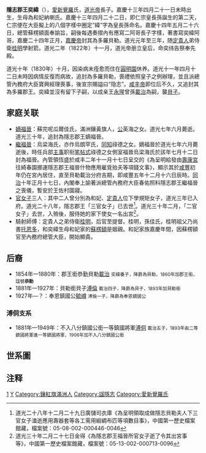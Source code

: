 {{Unreferenced|time=2020-12-27T16:09:36+00:00}}
{{明清人物信息框
| 姓名 =奕纬
| 最高職務 =
| 屆數 =一
| 國家 =清朝（郡王［奕緯系］）
| 前任 =
| 繼任 =[[載治|載治]]
| 爵位 =郡王
| 籍貫 =右翼近支鑲紅旗第一族
| 族裔 = 
| 旗籍 =鑲紅旗
| 府邸 =
| 世系 = 
| 字號 = 
| 諡號 =隱志
| 出生日期 =1808年5月16日
| 出生地點 =
| 逝世日期 =1831年5月23日
| 逝世地點 =
| 墓葬 =
| 配偶 =
| 親屬 =父：道光帝[[旻寧|旻寧]]<br>母：[[和妃_(道光帝)|和妃]]納喇氏<br>養子：郡王銜恭勤貝勒[[載治|載治]]
| 出身 = 
| 經歷 = 
| 著作 =
}}

'''隱志郡王奕緯'''（{{bd|1808年|5月16日|1831年|5月23日|catIdx=H}}），[[愛新覺羅|愛新覺羅]]氏，[[道光帝|道光帝]]長子。嘉慶十三年四月二十一日未時出生，生母為和妃納喇氏。嘉慶十三年四月二十二日，即仁宗皇長孫誕生的第二天，仁宗便在大臣擬上的八個字樣中圈定“緯”字為皇長孫命名。嘉慶十四年五月二十六日，總管蘇楞額面奉諭旨，嗣後每遇奏摺內有應寫二阿哥長子字樣，著書寫奕緯阿哥。嘉慶二十四年正月，[[嘉慶帝|嘉慶帝]]封其為多羅貝勒。道光元年至三年，随[[定貴人|定貴人]]弟侍衛[[桂明|桂明]]學射箭。道光二年（1822年）十一月，道光帝册立皇后，命奕纬告祭奉先殿。

道光十年（1830年）十月，因染病未痊愈而住在[[圓明園|圓明園]]休养。道光十一年四月十二日未時因病情反復而病故，追封為多羅貝勒，喪禮依照皇子之例辦理，並且派總管內務府大臣寶興經理喪事，後宣宗賜謚曰“隐志”。[[咸丰帝|咸丰帝]]即位后不久，又追封其為多羅郡王。奕緯並沒有留下子嗣，以成亲王[[永瑆|永瑆]]曾孫[[載治|載治]]為嗣，襲[[貝子|貝子]]。

== 家庭关联 ==

* [[嫡福晉|嫡福晉]]：蘇完呢瓜爾佳氏，滿洲鑲黃旗人，[[公爵|公]]英海之女。道光七年六月薨逝。道光三十年，追封為隱志郡王嫡福晉。
* [[福晉|繼福晉]]：烏梁海氏，亦作烏朗罕氏，[[同知|同知]]祿德之女。嫡福晉於道光七年六月薨逝後，時任兵部[[主事|主事]]职衔[[笔帖式|笔帖式]]祿德之女側室福晉烏梁海氏於該年七月十二日封為福晉。內管領恆盛於咸丰二年十一月十七日呈交的《為呈明給發由[[壽康宮|壽康宮]]往綺春園挪運隱志郡王福晉什物應用雇覓抬夫等項錢文事》，顯示其於[[咸豐|咸豐]]初年仍在宮內居住，直至貝勒載治分府吉期，即咸豐五年十二月十六日辰時。[[同治|同治]]十年正月十七日，內閣奉上諭著派總管內務府大臣春佑照料隱志郡王繼福晉之喪儀，暫安於王佐村園寢。   
* [[官女子|官女子]]三人：其中二人曾分別為和妃、[[定貴人|定貴人]]位下學規矩女子，道光三年已入府。道光二十八年，隱志郡王「三官女子」已去世<ref>道光二十八年十二月二十九日廣儲司衣庫《為呈明領取成做隱志貝勒夫人下三官女子溘逝應用壽器套等各工需用緞綢布匹等項數目事》，中國第一歷史檔案館藏，檔案號：05-08-002-000446-0046</ref>。道光三十年二月，「二官女子」去世，入殮後，服侍她的家下使女一名出宮<ref> 道光三十年二月二十七日金得《為隱志郡王福晉所官女子逝了令其出宮事等》，中國第一歷史檔案館藏，檔案號：05-13-002-000713-0096</ref>。
* 騎射師傅：定貴人之弟侍衛[[桂明|桂明]]，后官至提督。桂明，孫佳氏，桂明祖父乃尚書[[託恩多|托恩多]]，和奕緯生母和妃家的[[蘇楞額|蘇楞額]]是姻親。和妃家族嘉慶年間，因蘇楞額官至內務府總管大臣，開始顯貴。

==后裔==
*1854年—1880年：郡王銜恭勤貝勒[[載治|載治]] <small>奕緯養子，降爵為貝勒，1860年加郡王銜，諡號'''恭勤'''</small>
*1881年—1927年：貝勒銜貝子[[溥倫|溥倫]] <small>載治四子，降爵為貝子，1893年加貝勒銜</small>
*1927年—？：奉恩鎮國公[[毓嶟|毓嶟]] <small>溥倫一子，降爵為奉恩鎮國公</small>
===溥侗支系===
*1881年—1949年：不入八分鎮國公銜一等鎮國將軍[[溥侗|溥侗]] <small>載治五子，1893年由二等鎮國將軍進一等鎮國將軍，1906年加不入八分鎮國公銜</small>

==世系圖==
<center>
{{familytree/start}}
{{familytree|border=0 | | | | | | | | | | | | | |:| ado |ado=过继 }}
{{familytree | |,|-|-|-|-|-|v|-|-|-|-|-|.| | | |}}
{{familytree |Yz | | | |Yx | | | |Yy | | | |Yz=循郡王[[永璋|永璋]]<br>1735-1760|Yx=成哲親王[[永瑆|永瑆]]<br>1752-1823|Yy=嘉慶帝[[顒琰|顒琰]]<br>1760-1820}}
{{familytree | |L|~|~|~|~|7|!| | | | | |!| | | |}}
{{familytree | | | | | | |My | | | |Mn | | | | |My=貝勒[[綿懿|綿懿]]<br>1771-1809|Mn=道光帝[[旻寧|旻寧]]<br>1782-1850}}
{{familytree | | | | | | | |!| | | | | |!| | | |}}
{{familytree | | | | | | |Yj | | | |Yw | | | | |Yj=鎮國將軍[[奕紀|奕紀]]<br>1797-1863|Yw='''追封隱志郡王'''奕緯<br>1808-'''1819-1831'''}}
{{familytree | | | | | | | |!|F|~|~|~|~|J| | | |}}
{{familytree | | | | | | |Zz | | | | | | | | | |Zz='''郡王銜恭勤貝勒'''[[載治|載治]]<br>1839-'''1854-1880'''}}
{{familytree | | | | | | | |!| | | | | | | | | |}}
{{familytree | | | | | | |Pl | | | | | | | | | |Pl='''貝勒銜貝子'''[[溥倫|溥倫]]<br>1869-'''1881-1927'''}}
{{familytree | | | | |,|-|-|^|-|-|.| | | | | | |}}
{{familytree | | | |Yz | | | |Ys | | | | | | | |Yz='''奉恩鎮國公'''[[毓嶟|毓嶟]]<br>1894-'''1927-?'''|Ys=[[毓崇|毓崇]]<br>1903-?}}
{{familytree | | | | | | | |,|-|-|'| | | | | | |}}
{{familytree | | | | | | |Hw | | | | | | | | | |Hw=[[恒垣|恒垣]]<br>1925-}}
{{familytree/end}}
</center>

== 注释 ==
{{Reflist|25em}}

{{start box}}
{{s-hou|隱志郡王世系|1808年|5月16日|1831年|5月23日|清宣宗世系}}
{{s-roy}}
{{s-new|無|reason=追封}}
{{s-title|[[奕緯|郡王（奕緯系）]]|任職期間:1819年－1831年}}
{{s-after|遞降為貝勒<br>養子郡王銜恭勤貝勒[[載治|載治]]}}
{{end box}}
{{清朝宗室郡王}}
[[Category:清宣宗皇子|1]]
[[Category:清朝宗室郡王|Y]]
[[Category:鑲紅旗滿洲人|Category:鑲紅旗滿洲人]]
[[Category:諡隱志|Category:諡隱志]]
[[Category:愛新覺羅氏|Category:愛新覺羅氏]]